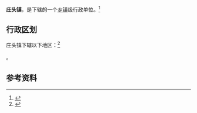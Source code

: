 {{中国乡级行政区|61/04/81/105/000}}

'''庄头镇'''，是{{PRC admin/fullname|61/04/81/105/000|3}}下辖的一个[[乡镇|乡镇]]级行政单位。<ref>{{PRC admin/ref sgc|{{PRC admin/parent|61/04/81/105/000}}}}</ref>

== 行政区划 ==

庄头镇下辖以下地区：<ref>{{PRC admin/ref sgc|61/04/81/105/000}}</ref>

{{PRC admin/children|61/04/81/105/000}}。

== 参考资料 ==

{{reflist}}

{{行政区划小作品}}
{{PRC admin/navcat|61/04/81/105/000}}